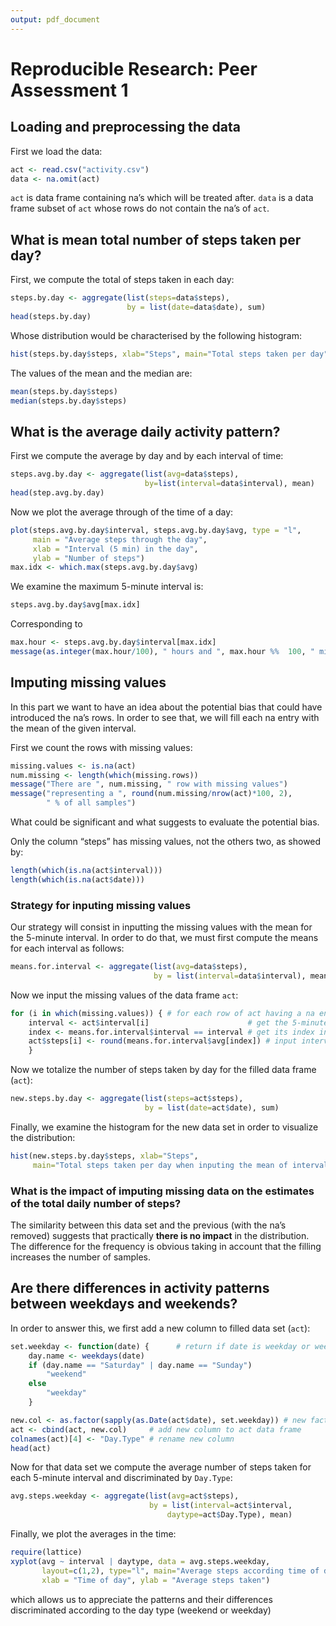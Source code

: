 ```yaml
--- 
output: pdf_document
---
```

# Reproducible Research: Peer Assessment 1


## Loading and preprocessing the data

First we load the data:

```r
act <- read.csv("activity.csv")
data <- na.omit(act)  
```
`act` is data frame containing na's which will be treated after. `data`
is a data frame subset of `act` whose rows do not contain the na's of
`act`.


## What is mean total number of steps taken per day?

First, we compute the total of steps taken in each day:
```r
steps.by.day <- aggregate(list(steps=data$steps),
                          by = list(date=data$date), sum)
head(steps.by.day)
```

Whose distribution would be characterised by the following histogram:
```r
hist(steps.by.day$steps, xlab="Steps", main="Total steps taken per day")
```

The values of the mean and the median are:
```r
mean(steps.by.day$steps)
median(steps.by.day$steps)
```

## What is the average daily activity pattern?

First we compute the average by day and by each interval of time:
```r
steps.avg.by.day <- aggregate(list(avg=data$steps),
                              by=list(interval=data$interval), mean)
head(step.avg.by.day)
```

Now we plot the average through of the time of a day:
```r
plot(steps.avg.by.day$interval, steps.avg.by.day$avg, type = "l",
     main = "Average steps through the day",
     xlab = "Interval (5 min) in the day",
     ylab = "Number of steps")
max.idx <- which.max(steps.avg.by.day$avg)
```

We examine the maximum 5-minute interval is:
```r
steps.avg.by.day$avg[max.idx]
```
Corresponding to
```r
max.hour <- steps.avg.by.day$interval[max.idx]
message(as.integer(max.hour/100), " hours and ", max.hour %%  100, " minutes")
```


## Imputing missing values

In this part we want to have an idea about the potential bias that could
have introduced the na's rows. In order to see that, we will fill each
na entry with the mean of the given interval.

First we count the rows with missing values:
```r
missing.values <- is.na(act)
num.missing <- length(which(missing.rows))
message("There are ", num.missing, " row with missing values")
message("representing a ", round(num.missing/nrow(act)*100, 2),
        " % of all samples")
```
What could be significant and what suggests to evaluate the
potential bias.

Only the column "steps" has missing values, not the others two, as showed
by:
```r
length(which(is.na(act$interval)))
length(which(is.na(act$date)))
```

### Strategy for inputing missing values

Our strategy  will consist in inputting the
missing values with the mean for the 5-minute interval. In order to do
that, we must first compute the means for each interval as follows:
```r
means.for.interval <- aggregate(list(avg=data$steps),
                                by = list(interval=data$interval), mean)
```

Now we input the missing values of the data frame `act`:
```r
for (i in which(missing.values)) { # for each row of act having a na entry
    interval <- act$interval[i]                      # get the 5-minute interval
    index <- means.for.interval$interval == interval # get its index in means
    act$steps[i] <- round(means.for.interval$avg[index]) # input interval mean
    }
```

Now we totalize the number of steps taken by day for the filled data
frame (`act`):
```r
new.steps.by.day <- aggregate(list(steps=act$steps),
                              by = list(date=act$date), sum)
```

Finally, we examine the histogram for the new data set in order to
visualize the distribution:
```r
hist(new.steps.by.day$steps, xlab="Steps",
     main="Total steps taken per day when inputing the mean of interval")
```

### What is the impact of imputing missing data on the estimates of the total daily number of steps?

The similarity between this data set and the previous (with the na's
removed) suggests that practically **there is no impact** in the
distribution. The difference for the frequency is obvious taking in
account that the filling increases the number of samples.


## Are there differences in activity patterns between weekdays and weekends?

In order to answer this, we first add a new column to filled data set
(`act`):
```r
set.weekday <- function(date) {      # return if date is weekday or weekend
    day.name <- weekdays(date)
    if (day.name == "Saturday" | day.name == "Sunday")
        "weekend"
    else
        "weekday"
    }

new.col <- as.factor(sapply(as.Date(act$date), set.weekday)) # new factor column
act <- cbind(act, new.col)     # add new column to act data frame
colnames(act)[4] <- "Day.Type" # rename new column
head(act)
```

Now for that data set we compute the average number of steps taken for
each 5-minute interval and discriminated by `Day.Type`:
```r
avg.steps.weekday <- aggregate(list(avg=act$steps),
                               by = list(interval=act$interval,
                                   daytype=act$Day.Type), mean)
```

Finally, we plot the averages in the time:

```r
require(lattice)
xyplot(avg ~ interval | daytype, data = avg.steps.weekday,
       layout=c(1,2), type="l", main="Average steps according time of day",
       xlab = "Time of day", ylab = "Average steps taken")
```

which allows us to appreciate the patterns and their differences
discriminated according to the day type (weekend or weekday)

